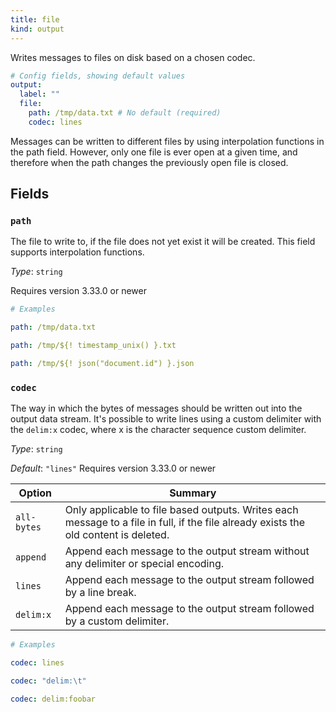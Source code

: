 ```yaml
---
title: file
kind: output
---
```


Writes messages to files on disk based on a chosen codec.

```yml
# Config fields, showing default values
output:
  label: ""
  file:
    path: /tmp/data.txt # No default (required)
    codec: lines
```

Messages can be written to different files by using interpolation functions in the path field. However, only one file is ever open at a given time, and therefore when the path changes the previously open file is closed.

## Fields

### `path`

The file to write to, if the file does not yet exist it will be created.
This field supports interpolation functions.


*Type*: `string`

Requires version 3.33.0 or newer

```yml
# Examples

path: /tmp/data.txt

path: /tmp/${! timestamp_unix() }.txt

path: /tmp/${! json("document.id") }.json
```

### `codec`

The way in which the bytes of messages should be written out into the output data stream. It's possible to write lines using a custom delimiter with the `delim:x` codec, where x is the character sequence custom delimiter.


*Type*: `string`

*Default*: `"lines"`
Requires version 3.33.0 or newer


| Option | Summary |
| ------ | ------- |
| `all-bytes` | Only applicable to file based outputs. Writes each message to a file in full, if the file already exists the old content is deleted. |
| `append` | Append each message to the output stream without any delimiter or special encoding. |
| `lines` | Append each message to the output stream followed by a line break. |
| `delim:x` | Append each message to the output stream followed by a custom delimiter. |


```yml
# Examples

codec: lines

codec: "delim:\t"

codec: delim:foobar
```


